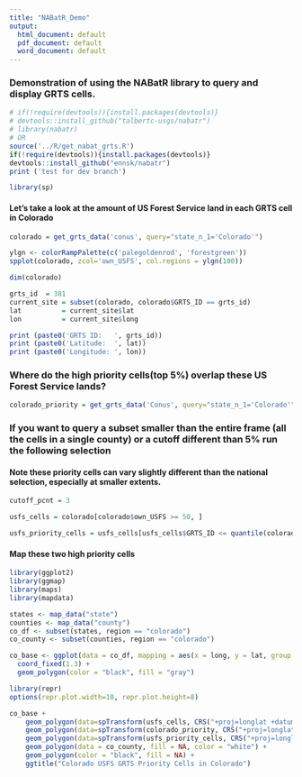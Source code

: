 ```yaml
---
title: "NABatR_Demo"
output:
  html_document: default
  pdf_document: default
  word_document: default
---
```


### Demonstration of using the NABatR library to query and display GRTS cells.

```r
# if(!require(devtools)){install.packages(devtools)}
# devtools::install_github("talbertc-usgs/nabatr")
# library(nabatr)
# OR
source('../R/get_nabat_grts.R')
if(!require(devtools)){install.packages(devtools)}
devtools::install_github("ennsk/nabatr")
print ('test for dev branch')
```

```r
library(sp)
```

#### Let's take a look at the amount of US Forest Service land in each GRTS cell in Colorado

```r
colorado = get_grts_data('conus', query="state_n_1='Colorado'")
```

```r
ylgn <- colorRampPalette(c('palegoldenrod', 'forestgreen'))
spplot(colorado, zcol='own_USFS', col.regions = ylgn(100))
```


```r
dim(colorado)
```

```r
grts_id  = 381
current_site = subset(colorado, colorado$GRTS_ID == grts_id)
lat          = current_site$lat
lon          = current_site$long

print (paste0('GRTS ID:   ', grts_id))
print (paste0('Latitude:  ', lat))
print (paste0('Longitude: ', lon))

```

### Where do the high priority cells(top 5%) overlap these US Forest Service lands?

```r
colorado_priority = get_grts_data('Conus', query="state_n_1='Colorado'", only_priority = T)
```

### If you want to query a subset smaller than the entire frame (all the cells in a single county) or a cutoff different than 5% run the following selection

#### Note these priority cells can vary slightly different than the national selection, especially at smaller extents.

```r
cutoff_pcnt = 3

usfs_cells = colorado[colorado$own_USFS >= 50, ]

usfs_priority_cells = usfs_cells[usfs_cells$GRTS_ID <= quantile(colorado$GRTS_ID, prob=cutoff_pcnt/100),]
```

#### Map these two high priority cells

```r
library(ggplot2)
library(ggmap)
library(maps)
library(mapdata)
```

```r
states <- map_data("state")
counties <- map_data("county")
co_df <- subset(states, region == "colorado")
co_county <- subset(counties, region == "colorado")
```

```r
co_base <- ggplot(data = co_df, mapping = aes(x = long, y = lat, group = group)) + 
  coord_fixed(1.3) + 
  geom_polygon(color = "black", fill = "gray")
```

```r
library(repr)
options(repr.plot.width=10, repr.plot.height=8)

co_base +
    geom_polygon(data=spTransform(usfs_cells, CRS("+proj=longlat +datum=WGS84")), color='grey30', fill='red', alpha=0.0) +
    geom_polygon(data=spTransform(colorado_priority, CRS("+proj=longlat +datum=WGS84")), color='red', fill='red', alpha=0.5) + 
    geom_polygon(data=spTransform(usfs_priority_cells, CRS("+proj=longlat +datum=WGS84")), color='forestgreen', fill='green', alpha=0.0, size=1) + 
    geom_polygon(data = co_county, fill = NA, color = "white") +
    geom_polygon(color = "black", fill = NA) +
    ggtitle("Colorado USFS GRTS Priority Cells in Colorado")
```


